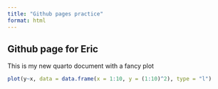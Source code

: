 ```yaml
---
title: "Github pages practice"
format: html
---
```


## Github page for Eric

This is my new quarto document with a fancy plot

```r
plot(y~x, data = data.frame(x = 1:10, y = (1:10)^2), type = "l")

```

